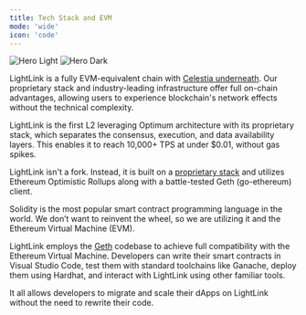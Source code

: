 ```yaml
---
title: Tech Stack and EVM
mode: 'wide'
icon: 'code'
---
```


<img className="block dark:hidden" src="/images/tech-stack-banner.svg" alt="Hero Light" />
<img className="hidden dark:block" src="/images/tech-stack-banner.svg" alt="Hero Dark" />

LightLink is a fully EVM-equivalent chain with [Celestia underneath](https://celestia.org/). Our
proprietary stack and industry-leading infrastructure offer full on-chain advantages, allowing users
to experience blockchain's network effects without the technical complexity.

LightLink is the first L2 leveraging Optimum architecture with its proprietary stack, which
separates the consensus, execution, and data availability layers. This enables it to reach 10,000+
TPS at under $0.01, without gas spikes.

LightLink isn't a fork. Instead, it is built on a [proprietary stack](./technical) and utilizes
Ethereum Optimistic Rollups along with a battle-tested Geth (go-ethereum) client.

Solidity is the most popular smart contract programming language in the world. We don’t want to
reinvent the wheel, so we are utilizing it and the Ethereum Virtual Machine (EVM).

LightLink employs the [Geth](https://github.com/ethereum/go-ethereum) codebase to achieve full
compatibility with the Ethereum Virtual Machine. Developers can write their smart contracts in
Visual Studio Code, test them with standard toolchains like Ganache, deploy them using Hardhat, and
interact with LightLink using other familiar tools.

It all allows developers to migrate and scale their dApps on LightLink without the need to rewrite
their code.
